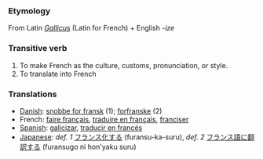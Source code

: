 === Etymology ===
From Latin ''[[Gallicus]]'' (Latin for French) + English ''-ize''
=== Transitive verb ===
# To make French as the culture, customs, pronunciation, or style.
# To translate into French

=== Translations ===
*[[Danish]]: [[snobbe for fransk]] (1); [[forfranske]] (2)
*French: [[faire français]], [[traduire en français]], [[franciser]]
*[[Spanish]]: [[galicizar]], [[traducir en francés]]
*[[Japanese]]: ''def. 1'' [[フランス化]]する (furansu-ka-suru), ''def. 2'' [[フランス語]]に[[翻訳する]] (furansugo ni hon'yaku suru)